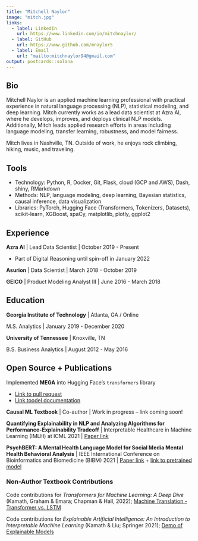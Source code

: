 ```yaml
---
title: "Mitchell Naylor"
image: "mitch.jpg"
links:
  - label: LinkedIn
    url: https://www.linkedin.com/in/mitchnaylor/
  - label: GitHub
    url: https://www.github.com/mnaylor5
  - label: Email
    url: "mailto:mitchnaylor94@gmail.com"
output: postcards::solana
---
```


## Bio

Mitchell Naylor is an applied machine learning professional with practical experience in natural language processing (NLP), statistical modeling, and deep learning. Mitch currently works as a lead data scientist at Azra AI, where he develops, improves, and deploys clinical NLP models. Additionally, Mitch leads applied research efforts in areas including language modeling, transfer learning, robustness, and model fairness.

Mitch lives in Nashville, TN. Outside of work, he enjoys rock climbing, hiking, music, and traveling.

## Tools

* Technology: Python, R, Docker, Git, Flask, cloud (GCP and AWS), Dash, shiny, RMarkdown
* Methods: NLP, language modeling, deep learning, Bayesian statistics, causal inference, data visualization
* Libraries: PyTorch, Hugging Face (Transformers, Tokenizers, Datasets), scikit-learn, XGBoost, spaCy, matplotlib, plotly, ggplot2

## Experience

**Azra AI** | Lead Data Scientist | October 2019 - Present

* Part of Digital Reasoning until spin-off in January 2022

**Asurion** | Data Scientist | March 2018 - October 2019

**GEICO** | Product Modeling Analyst III | June 2016 - March 2018

## Education

**Georgia Institute of Technology** | Atlanta, GA / Online

M.S. Analytics | January 2019 - December 2020

**University of Tennessee** | Knoxville, TN

B.S. Business Analytics | August 2012 - May 2016

## Open Source + Publications

Implemented **MEGA** into Hugging Face's `transformers` library

* [Link to pull request](https://github.com/huggingface/transformers/pull/21766) 
* [Link toodel documentation](https://huggingface.co/docs/transformers/main/en/model_doc/mega)

**Causal ML Textbook** | Co-author | Work in progress -- link coming soon!

**Quantifying Explainability in NLP and Analyzing Algorithms for Performance-Explainability Tradeoff** | Interpretable Healthcare in Machine Learning (IMLH) at ICML 2021 | [Paper link](https://arxiv.org/abs/2107.05693)

**PsychBERT: A Mental Health Language Model for Social Media Mental Health Behavioral Analysis** | IEEE International Conference on Bioinformatics and Biomedicine (BIBM) 2021 | [Paper link](https://ieeexplore.ieee.org/document/9669469) + [link to pretrained model](https://huggingface.co/mnaylor/psychbert-cased)

### Non-Author Textbook Contributions

Code contributions for _Transformers for Machine Learning: A Deep Dive_ (Kamath, Graham & Emara; Chapman & Hall, 2022); [Machine Translation - Transformer vs. LSTM](https://colab.research.google.com/drive/1jXHRzWvN3Zrlyzbt_2gFbwy4GPSltPNZ?usp=sharing)

Code contributions for _Explainable Artificial Intelligence: An Introduction to Interpretable Machine Learning_ (Kamath & Liu; Springer 2021); [Demo of Explainable Models](https://colab.research.google.com/drive/1ze6OdzK8xqn1LZZL8WMoQ_UKuWqH9dQw?usp=sharing)